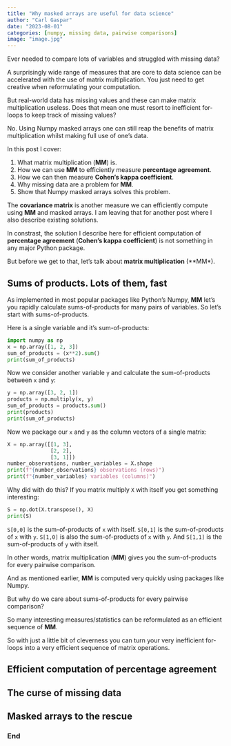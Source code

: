 ```yaml
---
title: "Why masked arrays are useful for data science"
author: "Carl Gaspar"
date: "2023-08-01"
categories: [numpy, missing data, pairwise comparisons]
image: "image.jpg"
---
```


Ever needed to compare lots of variables and struggled with missing data?

A surprisingly wide range of measures that are core to data science can be accelerated with the use of matrix multiplication. You just need to get creative when reformulating your computation.

But real-world data has missing values and these can make matrix multiplication useless. Does that mean one must resort to inefficient for-loops to keep track of missing values?

No. Using Numpy masked arrays one can still reap the benefits of matrix multiplication whilst making full use of one's data.

In this post I cover:

1.  What matrix multiplication (**MM**) is.
2.  How we can use **MM** to efficiently measure **percentage agreement**.
3.  How we can then measure **Cohen's kappa coefficient**.
4.  Why missing data are a problem for **MM**.
5.  Show that Numpy masked arrays solves this problem.

The **covariance matrix** is another measure we can efficiently compute using **MM** and masked arrays. I am leaving that for another post where I also describe existing solutions.

In constrast, the solution I describe here for efficient computation of **percentage agreement** (**Cohen's kappa coefficient**) is not something in any major Python package.

But before we get to that, let's talk about **matrix multiplication** (\*\*MM\*).

## Sums of products. Lots of them, fast

As implemented in most popular packages like Python's Numpy, **MM** let's you rapidly calculate sums-of-products for many pairs of variables. So let's start with sums-of-products.

Here is a single variable and it's sum-of-products:

```python
import numpy as np
x = np.array([1, 2, 3])
sum_of_products = (x**2).sum()
print(sum_of_products)
```
Now we consider another variable `y` and calculate the sum-of-products between `x` and `y`:

```python
y = np.array([3, 2, 1])
products = np.multiply(x, y)
sum_of_products = products.sum()
print(products)
print(sum_of_products)
```
Now we package our `x` and `y` as the column vectors of a single matrix:
```python
X = np.array([[1, 3],
              [2, 2],
              [3, 1]])
number_observations, number_variables = X.shape
print(f"{number_observations} observations (rows)")
print(f"{number_variables} variables (columns)")
```
Why did with do this? If you matrix multiply `X` with itself you get something interesting:

```python
S = np.dot(X.transpose(), X)
print(S)
```
`S[0,0]` is the sum-of-products of `x` with itself. `S[0,1]` is the sum-of-products of `x` with `y`. `S[1,0]` is also the sum-of-products of `x` with `y`. And `S[1,1]` is the sum-of-products of `y` with itself.

In other words, matrix multiplication (**MM**) gives you the sum-of-products for every pairwise comparison.

And as mentioned earlier, **MM** is computed very quickly using packages like Numpy.

But why do we care about sums-of-products for every pairwise comparison? 

So many interesting measures/statistics can be reformulated as an efficient sequence of **MM**. 

So with just a little bit of cleverness you can turn your very inefficient for-loops into a very efficient sequence of matrix operations.

## Efficient computation of percentage agreement


## The curse of missing data

## Masked arrays to the rescue



### End
